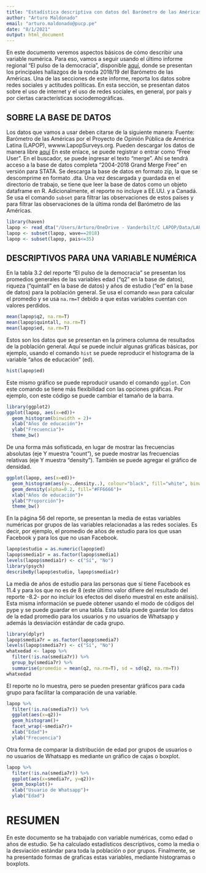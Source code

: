 ```yaml
---
title: "Estadística descriptiva con datos del Barómetro de las Américas por LAPOP (3)"
author: "Arturo Maldonado"
email: "arturo.maldonado@pucp.pe"
date: "8/1/2021"
output: html_document
---
```


En este documento veremos aspectos básicos de cómo describir una variable numérica. Para eso, vamos a seguir usando el último informe regional "El pulso de la democracia", disponible [aquí](https://www.vanderbilt.edu/lapop/ab2018/2018-19_AmericasBarometer_Regional_Report_Spanish_W_03.27.20.pdf), donde se presentan los principales hallazgos de la ronda 2018/19 del Barómetro de las Américas. 
Una de las secciones de este informe, reporta los datos sobre redes sociales y actitudes políticas. En esta sección, se presentan datos sobre el uso de internet y el uso de redes sociales, en general, por país y por ciertas características sociodemográficas.

## SOBRE LA BASE DE DATOS

Los datos que vamos a usar deben citarse de la siguiente manera:
Fuente: Barómetro de las Américas por el Proyecto de Opinión Pública de América Latina (LAPOP), wwww.LapopSurveys.org.
Pueden descargar los datos de manera libre  [aquí](http://datasets.americasbarometer.org/database/login.php)
En este enlace, se puede registrar o entrar como "Free User". En el buscador, se puede ingresar el texto "merge". Ahí se tendrá acceso a la base de datos completa "2004-2018 Grand Merge Free" en versión para STATA. Se descarga la base de datos en formato zip, la que se descomprime en formato .dta.
Una vez descargada y guardada en el directorio de trabajo, se tiene que leer la base de datos como un objeto dataframe en R. Adicionalmente, el reporte no incluye a EE.UU. y a Canadá. Se usa el comando `subset` para filtrar las observaciones de estos países y para filtrar las observaciones de la última ronda del Barómetro de las Américas.

```r
library(haven)
lapop <- read_dta("/Users/Arturo/OneDrive - Vanderbilt/C LAPOP/Data/LAPOP_Merge_2004_2018.dta")
lapop <- subset(lapop, wave==2018)
lapop <- subset(lapop, pais<=35)
```

## DESCRIPTIVOS PARA UNA VARIABLE NUMÉRICA

En la tabla 3.2 del reporte "El pulso de la democracia" se presentan los promedios generales de las variables edad ("q2" en la base de datos), riqueza ("quintall" en la base de datos) y años de estudio ("ed" en la base de datos) para la población general. Se usa el comando `mean` para calcular el promedio y se usa `na.rm=T` debido a que estas variables cuentan con valores perdidos.
```r
mean(lapop$q2, na.rm=T)
mean(lapop$quintall, na.rm=T)
mean(lapop$ed, na.rm=T)
```

Estos son los datos que se presentan en la primera columna de resultados de la población general. Aquí se puede incluir algunas gráficas básicas, por ejemplo, usando el comando `hist` se puede reproducir el histograma de la variable "años de educación" (ed).
```r
hist(lapop$ed)
```

Este mismo gráfico se puede reproducir usando el comando `ggplot`. Con este comando se tiene más flexibilidad con las opciones gráficas. Por ejemplo, con este código se puede cambiar el tamaño de la barra.
```r
library(ggplot2)
ggplot(lapop, aes(x=ed))+
  geom_histogram(binwidth = 2)+
  xlab("Años de educación")+
  ylab("Frecuencia")+
  theme_bw()
```

De una forma más sofisticada, en lugar de mostrar las frecuencias absolutas (eje Y muestra "count"), se puede mostrar las frecuencias relativas (eje Y muestra "density"). También se puede agregar el gráfico de densidad.
```r
ggplot(lapop, aes(x=ed))+
  geom_histogram(aes(y=..density..), colour="black", fill="white", binwidth = 2)+
  geom_density(alpha=0.2, fill="#FF6666")+
  xlab("Años de educación")+
  ylab("Proporción")+  
  theme_bw()
```

En la página 56 del reporte, se presentan la media de estas variables numéricas por grupos de las variables relacionadas a las redes sociales. Es decir, por ejemplo, el promedio de años de estudio para los que usan Facebook y para los que no usan Facebook.

```r
lapop$estudio = as.numeric(lapop$ed)
lapop$smedia1r = as.factor(lapop$smedia1)
levels(lapop$smedia1r) <- c("Sí", "No")
library(psych)
describeBy(lapop$estudio, lapop$smedia1r)
```

La media de años de estudio para las personas que sí tiene Facebook es 11.4 y para los que no es de 8 (este último valor difiere del resultado del reporte -8.2- por no incluir los efectos del diseño muestral en este análisis).
Esta misma información se puede obtener usando el modo de códigos del pype y se puede guardar en una tabla. Esta tabla puede guardar los datos de la edad promedio para los usuarios y no usuarios de Whatsapp y además la desviación estándar de cada grupo.
```r
library(dplyr)
lapop$smedia7r = as.factor(lapop$smedia7)
levels(lapop$smedia7r) <- c("Sí", "No")
whatxedad <- lapop %>%
  filter(!is.na(smedia7r)) %>%
  group_by(smedia7r) %>%
  summarise(promedio = mean(q2, na.rm=T), sd = sd(q2, na.rm=T))
whatxedad
```

El reporte no lo muestra, pero se pueden presentar gráficos para cada grupo para facilitar la comparación de una variable.

```r
lapop %>%
  filter(!is.na(smedia7r)) %>%
  ggplot(aes(x=q2))+
  geom_histogram()+
  facet_wrap(~smedia7r)+
  xlab("Edad")+
  ylab("Frecuencia")
```

Otra forma de comparar la distribución de edad por grupos de usuarios o no usuarios de Whatsapp es mediante un gráfico de cajas o boxplot.
```r
lapop %>%
  filter(!is.na(smedia7r)) %>%
  ggplot(aes(x=smedia7r, y=q2))+
  geom_boxplot()+
  xlab("Usuario de Whatsapp")+
  ylab("Edad")
```

# RESUMEN
En este documento se ha trabajado con variable numéricas, como edad o años de estudio. Se ha calculado estadísticos descriptivos, como la media o la desviación estándar para toda la población o por grupos. Finalmente, se ha presentado formas de graficas estas variables, mediante histogramas o boxplots.
